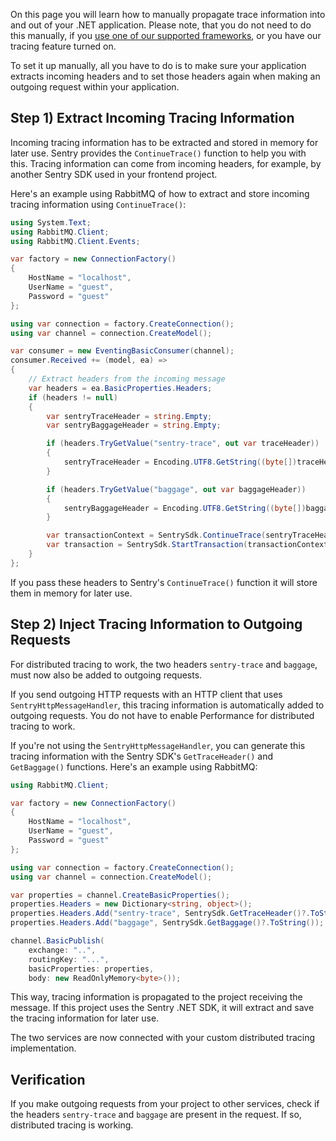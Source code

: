 On this page you will learn how to manually propagate trace information into and out of your .NET application. Please note, that you do not need to do this manually, if you [use one of our supported frameworks](/platforms/dotnet/distributed-tracing/#how-to-use-distributed-tracing), or you have our <PlatformLink to="/tracing/">tracing feature</PlatformLink> turned on.

To set it up manually, all you have to do is to make sure your application extracts incoming headers and to set those headers again when making an outgoing request within your application.

## Step 1) Extract Incoming Tracing Information

Incoming tracing information has to be extracted and stored in memory for later use. Sentry provides the `ContinueTrace()` function to help you with this. Tracing information can come from incoming headers, for example, by another Sentry SDK used in your frontend project.

Here's an example using RabbitMQ of how to extract and store incoming tracing information using `ContinueTrace()`:

```csharp
using System.Text;
using RabbitMQ.Client;
using RabbitMQ.Client.Events;

var factory = new ConnectionFactory()
{
    HostName = "localhost",
    UserName = "guest",
    Password = "guest"
};

using var connection = factory.CreateConnection();
using var channel = connection.CreateModel();

var consumer = new EventingBasicConsumer(channel);
consumer.Received += (model, ea) =>
{
    // Extract headers from the incoming message
    var headers = ea.BasicProperties.Headers;
    if (headers != null)
    {
        var sentryTraceHeader = string.Empty;
        var sentryBaggageHeader = string.Empty;

        if (headers.TryGetValue("sentry-trace", out var traceHeader))
        {
            sentryTraceHeader = Encoding.UTF8.GetString((byte[])traceHeader);
        }

        if (headers.TryGetValue("baggage", out var baggageHeader))
        {
            sentryBaggageHeader = Encoding.UTF8.GetString((byte[])baggageHeader);
        }

        var transactionContext = SentrySdk.ContinueTrace(sentryTraceHeader, sentryBaggageHeader);
        var transaction = SentrySdk.StartTransaction(transactionContext);
    }
};
```

If you pass these headers to Sentry's `ContinueTrace()` function it will store them in memory for later use.

## Step 2) Inject Tracing Information to Outgoing Requests

For distributed tracing to work, the two headers `sentry-trace` and `baggage`, must now also be added to outgoing requests.

If you send outgoing HTTP requests with an HTTP client that uses `SentryHttpMessageHandler`, this tracing information is automatically added to outgoing requests. You do not have to enable Performance for distributed tracing to work.

If you're not using the `SentryHttpMessageHandler`, you can generate this tracing information with the Sentry SDK's `GetTraceHeader()` and `GetBaggage()` functions. Here's an example using RabbitMQ:

```csharp
using RabbitMQ.Client;

var factory = new ConnectionFactory()
{
    HostName = "localhost",
    UserName = "guest",
    Password = "guest"
};

using var connection = factory.CreateConnection();
using var channel = connection.CreateModel();

var properties = channel.CreateBasicProperties();
properties.Headers = new Dictionary<string, object>();
properties.Headers.Add("sentry-trace", SentrySdk.GetTraceHeader()?.ToString());
properties.Headers.Add("baggage", SentrySdk.GetBaggage()?.ToString());

channel.BasicPublish(
    exchange: "..",
    routingKey: "...",
    basicProperties: properties,
    body: new ReadOnlyMemory<byte>());
```

This way, tracing information is propagated to the project receiving the message. If this project uses the Sentry .NET SDK, it will extract and save the tracing information for later use.

The two services are now connected with your custom distributed tracing implementation.

## Verification

If you make outgoing requests from your project to other services, check if the headers `sentry-trace` and `baggage` are present in the request. If so, distributed tracing is working.
